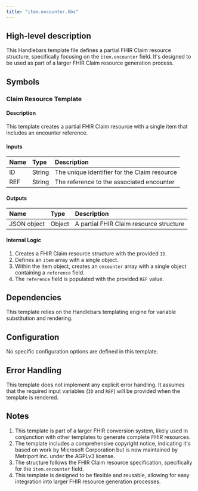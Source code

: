 ```yaml
---
title: "item.encounter.hbs"
---
```


## High-level description
This Handlebars template file defines a partial FHIR Claim resource structure, specifically focusing on the `item.encounter` field. It's designed to be used as part of a larger FHIR Claim resource generation process.

## Symbols

### Claim Resource Template
#### Description
This template creates a partial FHIR Claim resource with a single item that includes an encounter reference.

#### Inputs
| Name | Type | Description |
|:-----|:-----|:------------|
| ID | String | The unique identifier for the Claim resource |
| REF | String | The reference to the associated encounter |

#### Outputs
| Name | Type | Description |
|:-----|:-----|:------------|
| JSON object | Object | A partial FHIR Claim resource structure |

#### Internal Logic
1. Creates a FHIR Claim resource structure with the provided `ID`.
2. Defines an `item` array with a single object.
3. Within the item object, creates an `encounter` array with a single object containing a `reference` field.
4. The `reference` field is populated with the provided `REF` value.

## Dependencies
This template relies on the Handlebars templating engine for variable substitution and rendering.

## Configuration
No specific configuration options are defined in this template.

## Error Handling
This template does not implement any explicit error handling. It assumes that the required input variables (`ID` and `REF`) will be provided when the template is rendered.

## Notes
1. This template is part of a larger FHIR conversion system, likely used in conjunction with other templates to generate complete FHIR resources.
2. The template includes a comprehensive copyright notice, indicating it's based on work by Microsoft Corporation but is now maintained by Metriport Inc. under the AGPLv3 license.
3. The structure follows the FHIR Claim resource specification, specifically for the `item.encounter` field.
4. This template is designed to be flexible and reusable, allowing for easy integration into larger FHIR resource generation processes.